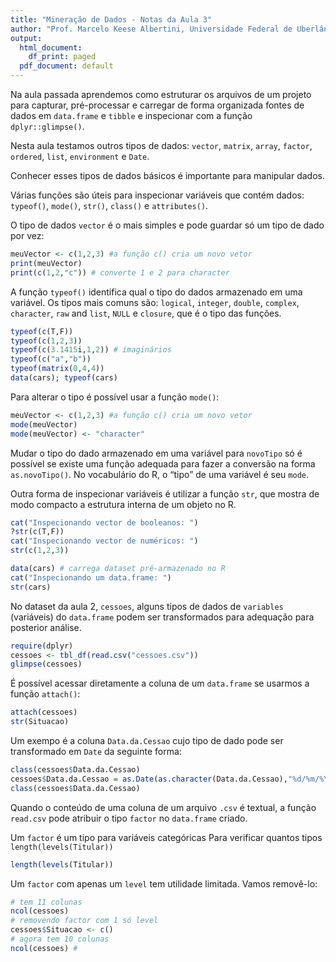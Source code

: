 ```yaml
---
title: "Mineração de Dados - Notas da Aula 3"
author: "Prof. Marcelo Keese Albertini, Universidade Federal de Uberlândia"
output:
  html_document:
    df_print: paged
  pdf_document: default
---
```


Na aula passada aprendemos como estruturar os arquivos de um projeto para capturar, pré-processar e carregar de forma organizada fontes de dados em `data.frame` e `tibble` e inspecionar com a função `dplyr::glimpse()`.

Nesta aula testamos outros tipos de dados: `vector`, `matrix`, `array`, `factor`, `ordered`, `list`, `environment` e `Date`.

Conhecer esses tipos de dados básicos é importante para manipular dados.

Várias funções são úteis para inspecionar variáveis que contém dados: `typeof()`, `mode()`, `str()`, `class()` e `attributes()`.

O tipo de dados `vector` é o mais simples e pode guardar só um tipo de dado por vez:
```r
meuVector <- c(1,2,3) #a função c() cria um novo vetor
print(meuVector)
print(c(1,2,"c")) # converte 1 e 2 para character
```

A função `typeof()` identifica qual o tipo do dados armazenado em uma variável. Os tipos mais comuns são:
`logical`, `integer`, `double`, `complex`, `character`, `raw` and `list`, `NULL` e `closure`, que é o tipo das funções.

```r
typeof(c(T,F))
typeof(c(1,2,3))
typeof(c(3.1415i,1,2)) # imaginários
typeof(c("a","b"))
typeof(matrix(0,4,4))
data(cars); typeof(cars)
```

Para alterar o tipo é possível usar a função `mode()`:
```r
meuVector <- c(1,2,3) #a função c() cria um novo vetor
mode(meuVector)
mode(meuVector) <- "character"
```

Mudar o tipo do dado armazenado em uma variável para `novoTipo` só é possível se existe uma função adequada para fazer a conversão na forma `as.novoTipo()`. No vocabulário do R, o "tipo" de uma variável é seu `mode`.

Outra forma de inspecionar variáveis é utilizar a função `str`, que mostra de modo compacto a estrutura interna de um objeto no R.

```r
cat("Inspecionando vector de booleanos: ")
?str(c(T,F))
cat("Inspecionando vector de numéricos: ")
str(c(1,2,3))

data(cars) # carrega dataset pré-armazenado no R
cat("Inspecionando um data.frame: ")
str(cars)
```

No dataset da aula 2, `cessoes`, alguns tipos de dados de `variables` (variáveis) do `data.frame` podem ser transformados para adequação para posterior análise.

```r
require(dplyr)
cessoes <- tbl_df(read.csv("cessoes.csv"))
glimpse(cessoes)
```

É possível acessar diretamente a coluna de um `data.frame` se usarmos a função `attach()`:

```r
attach(cessoes)
str(Situacao)
```

Um exempo é a coluna `Data.da.Cessao` cujo tipo de dado pode ser transformado em `Date` da seguinte forma:

```r
class(cessoes$Data.da.Cessao)
cessoes$Data.da.Cessao = as.Date(as.character(Data.da.Cessao),"%d/%m/%Y")
class(cessoes$Data.da.Cessao)
```

Quando o conteúdo de uma coluna de um arquivo `.csv` é textual, a função `read.csv` pode atribuir o tipo `factor` no `data.frame` criado. 

Um `factor` é um tipo para variáveis categóricas
Para verificar quantos tipos `length(levels(Titular))`

```r
length(levels(Titular))
```

Um `factor` com apenas um `level` tem utilidade limitada. Vamos removê-lo:

```r
# tem 11 colunas
ncol(cessoes) 
# removendo factor com 1 só level
cessoes$Situacao <- c()
# agora tem 10 colunas
ncol(cessoes) #
```


